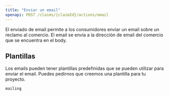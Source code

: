 ```yaml
---
title: "Enviar un email"
openapi: POST /claims/{claimId}/actions/email
---
```


El enviado de email permite a los consumidores enviar un email sobre un reclamo al comercio. El email se envía a la dirección de email del comercio que se encuentra en el body.

## Plantillas

Los emails pueden tener plantillas predefinidas que se pueden utilizar para enviar el email. Puedes pedirnos que creemos una plantilla para tu proyecto.

<Accordion title="Permisos necesarios">`mailing`</Accordion>
